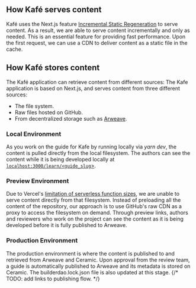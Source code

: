 ## How Kafé serves content
Kafé uses the Next.js feature [Incremental Static Regeneration](https://nextjs.org/docs/basic-features/data-fetching/incremental-static-regeneration) to serve content. As a result, we are able to serve content incrementally and only as needed. This is an essential feature for providing fast performance. Upon the first request, we can use a CDN to deliver content as a static file in the cache.

## How Kafé stores content
The Kafé application can retrieve content from different sources: The Kafe application is based on Next.js, and serves content from three different sources:
  * The file system.
  * Raw files hosted on GitHub.
  * From decentralized storage such as [Arweave](www.arweave.org).

### Local Environment
As you work on the guide for Kafe by running locally via *yarn dev*, the content is pulled directly from the local filesystem. The authors can see the content while it is being developed locally at [`localhost:3000/learn/<guide_slug`>](http://localhost:3000/learn/guide_slug).

### Preview Environment
Due to Vercel's [limitation of serverless function sizes](https://github.com/vercel/community/discussions/103), we are unable to serve content directly from that filesystem. Instead of preloading all the content of the repository, our approach is to use GitHub's raw CDN as a proxy to access the filesystem on demand. Through preview links, authors and reviewers who work on the project can see the content as it is being developed before it is fully published to Arweave.

### Production Environment
The production environment is where the content is published to and retrieved from Arweave and Ceramic. Upon approval from the review team, a guide is automatically published to Arweave and its metadata is stored on Ceramic. The builderdao.lock.json file is also updated at this stage.
{/* TODO: add links to publishing flow. */}

